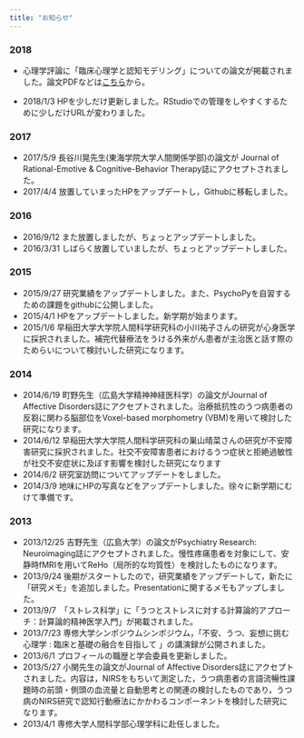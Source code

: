 ```yaml
---
title: "お知らせ"
---
```


### 2018

- 心理学評論に「臨床心理学と認知モデリング」についての論文が掲載されました。論文PDFなどは[こちら](https://kunisatolab.github.io/main/articles-japanese.html)から。

- 2018/1/3 HPを少しだけ更新しました。RStudioでの管理をしやすくするために少しだけURLが変わりました。

### 2017

- 2017/5/9 長谷川晃先生(東海学院大学人間関係学部)の論文が Journal of Rational-Emotive & Cognitive-Behavior Therapy誌にアクセプトされました。
- 2017/4/4 放置していまったHPをアップデートし，Githubに移転しました。

### 2016

- 2016/9/12 また放置しましたが、ちょっとアップデートしました。
- 2016/3/31 しばらく放置していましたが、ちょっとアップデートしました。

### 2015

- 2015/9/27 研究業績をアップデートしました。また、PsychoPyを自習するための課題をgithubに公開しました。
- 2015/4/1 HPをアップデートしました。新学期が始まります。
- 2015/1/6 早稲田大学大学院人間科学研究科の小川祐子さんの研究が心身医学に採択されました。補完代替療法をうける外来がん患者が主治医と話す際のためらいについて検討いした研究になります。

### 2014

- 2014/6/19 町野先生（広島大学精神神経医科学）の論文がJournal of Affective Disorders誌にアクセプトされました。治療抵抗性のうつ病患者の反芻に関わる脳部位をVoxel-based morphometry (VBM)を用いて検討した研究になります。
- 2014/6/12 早稲田大学大学院人間科学研究科の巣山晴菜さんの研究が不安障害研究に採択されました。社交不安障害患者におけるうつ症状と拒絶過敏性が社交不安症状に及ぼす影響を検討した研究になります
- 2014/6/2 研究室訪問についてアップデートをしました。
- 2014/3/9 地味にHPの写真などをアップデートしました。徐々に新学期にむけて準備です。

### 2013

- 2013/12/25 吉野先生（広島大学）の論文がPsychiatry Research: Neuroimaging誌にアクセプトされました。慢性疼痛患者を対象にして、安静時fMRIを用いてReHo（局所的な均質性）を検討したものになります。
- 2013/9/24 後期がスタートしたので，研究業績をアップデートして，新たに「研究メモ」を追加しました。Presentationに関するメモもアップしました。
- 2013/9/7　「ストレス科学」に「うつとストレスに対する計算論的アプローチ：計算論的精神医学入門」が掲載されました。
- 2013/7/23 専修大学シンポジウムシンポジウム，「不安、うつ、妄想に挑む心理学 : 臨床と基礎の融合を目指して 」の講演録が公開されました。
- 2013/6/1 プロフィールの職歴と学会委員を更新しました。
- 2013/5/27 小関先生の論文がJournal of Affective Disorders誌にアクセプトされました。内容は，NIRSをもちいて測定した，うつ病患者の言語流暢性課題時の前頭・側頭の血流量と自動思考との関連の検討したものであり，うつ病のNIRS研究で認知行動療法にかかわるコンポーネントを検討した研究になります。
- 2013/4/1 専修大学人間科学部心理学科に赴任しました。